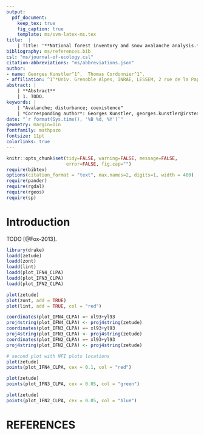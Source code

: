 ```yaml
---
output:
  pdf_document:
    keep_tex: true
    fig_caption: true
    template: ms/svm-latex-ms.tex
title:  |
    | Title: '**National forest inventory and snow avalanche analysis.**' 
bibliography: ms/references.bib
csl: "ms/journal-of-ecology.csl"
citation-abbreviations: "ms/abbreviations.json"
author:
- name: Georges Kunstler^1^,  Thomas Cordonnier^1^.
- affiliation: ^1^*Univ. Grenoble Alpes, INRAE, LESSEM, 2 rue de la Papeterie-BP 76, F-38402 St-Martin-d'Hères, France.* 
abstract: |
    | **Abstract** 
    | 1. TODO.
keywords: | 
    | "Avalanche; disturbance; coexistence"
    | *Corresponding author*: Georges Kunstler, georges.kunstler@irstea.fr, +33 4 76 76 27 61,  2 Rue de la Papeterie, 38402 Saint-Martin-d'Heres
date: "`r format(Sys.time(), '%B %d, %Y')`"
geometry: margin=1in
fontfamily: mathpazo
fontsize: 11pt
colorlinks: true
---
```



```r
knitr::opts_chunk$set(tidy=FALSE, warning=FALSE, message=FALSE,
                      error=FALSE, fig.cap="")
require(bibtex)
options(citation_format = "text", max.names=2, digits=1, width = 400)
require(pander)
require(rgdal)
require(rgeos)
require(sp)
```

# Introduction 

TODO [@Fox-2013]. 

```r
library(drake)
loadd(zetude)
loadd(zont)
loadd(lint)
loadd(plot_IFN4_CLPA)
loadd(plot_IFN3_CLPA)
loadd(plot_IFN2_CLPA)

plot(zetude)
plot(zont, add = TRUE)
plot(lint, add = TRUE, col = "red")

coordinates(plot_IFN4_CLPA) =~ xl93+yl93
proj4string(plot_IFN4_CLPA) <- proj4string(zetude)
coordinates(plot_IFN3_CLPA) =~ xl93+yl93
proj4string(plot_IFN3_CLPA) <- proj4string(zetude)
coordinates(plot_IFN2_CLPA) =~ xl93+yl93
proj4string(plot_IFN2_CLPA) <- proj4string(zetude) 

# second plot with NFI plots locations
plot(zetude)
points(plot_IFN4_CLPA, cex = 0.1, col = "red")

plot(zetude)
points(plot_IFN3_CLPA, cex = 0.05, col = "green")

plot(zetude)
points(plot_IFN2_CLPA, cex = 0.05, col = "blue")


```


# REFERENCES

